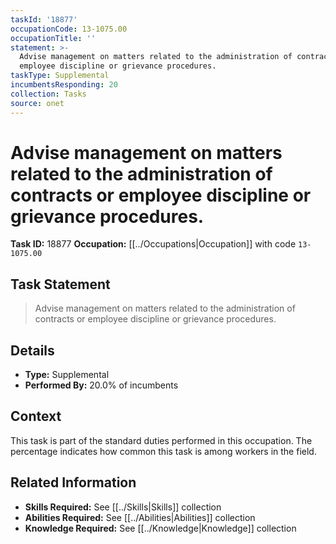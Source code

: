 ```yaml
---
taskId: '18877'
occupationCode: 13-1075.00
occupationTitle: ''
statement: >-
  Advise management on matters related to the administration of contracts or
  employee discipline or grievance procedures.
taskType: Supplemental
incumbentsResponding: 20
collection: Tasks
source: onet
---
```

# Advise management on matters related to the administration of contracts or employee discipline or grievance procedures.

**Task ID:** 18877
**Occupation:** [[../Occupations|Occupation]] with code `13-1075.00`

## Task Statement

> Advise management on matters related to the administration of contracts or employee discipline or grievance procedures.

## Details

- **Type:** Supplemental
- **Performed By:** 20.0% of incumbents

## Context

This task is part of the standard duties performed in this occupation. The percentage indicates how common this task is among workers in the field.

## Related Information

- **Skills Required:** See [[../Skills|Skills]] collection
- **Abilities Required:** See [[../Abilities|Abilities]] collection
- **Knowledge Required:** See [[../Knowledge|Knowledge]] collection
